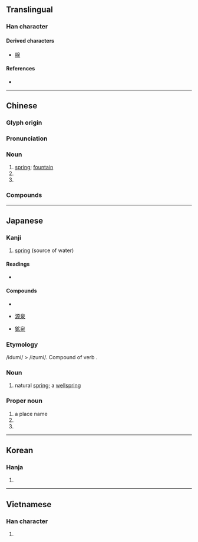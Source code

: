 {{character info/new}}
==Translingual==

===Han character===
{{Han char|rn=85|rad=水|as=05|sn=9|four=26232|canj=HAE|ids=⿱白水}}

====Derived characters====
* [[腺]]

====References====
* {{Han ref|kx=0615.120|dkj=17274|dj=1009.090|hdz=31576.100|uh=6CC9|ud=27849|bh=AC75|bd=44149}}

----

==Chinese==
{{zh-forms}}

===Glyph origin===
{{Han etym}}

===Pronunciation===
{{zh-pron
|m=quán
|c=cyun4
|h=pfs=chhièn
|mn=chôaⁿ/choân
|mn_note=chôaⁿ - vernacular; choân - literary
|mn-t=zuan5
|mc=y
|oc=y
|ma=
|cat=n,pn
}}

===Noun===
{{zh-noun}}

# [[spring]]; [[fountain]]
# {{n-g|an ancient type of coin}}
# {{zh-short|泉州}}

===Compounds===
{{zh-der|溫泉|噴泉|泉水|泉眼|泉源|源泉|黃泉|礦泉|礦泉水}}

----

==Japanese==

===Kanji===
{{ja-kanji|grade=6|rs=水05}}

# [[spring]] (source of water)

====Readings====
* {{ja-readings
|goon=[[ぜん]] (zen) {{qualifier|non-[[w:Jōyō kanji|Jōyō]] reading}}
|kanon=[[せん]] (sen)
|kun=[[いずみ]] (izumi) < [[いづみ]]}}

====Compounds====
{{top3}}
* {{ja-r|温泉|gloss=hot spring|おんせん}}
{{mid3}}
* [[源泉]]
{{mid3}}
* [[鉱泉]]
{{bottom}}

===Etymology===
/idumi/ > /izumi/. Compound of verb {{compound|出ず|tr1=izu|t1=to come out|水|tr2=mi|t2=water|lang=ja}}.

===Noun===
{{ja-noun|いずみ|hhira=いづみ}}

# natural [[spring]]; a [[wellspring]]

===Proper noun===
{{ja-pos|いずみ|proper|hhira=いづみ}}

# a place name
# {{surname|lang=ja|sort=いずみ}}
# {{given name|unisex|lang=ja|sort=いずみ}}

----

==Korean==

===Hanja===
{{ko-hanja|hangeul=천|eumhun=|rv=cheon|mr=ch'ŏn|y=chen}}

# {{defn|lang=ko|sort=水05}}

----

==Vietnamese==

===Han character===
{{vi-hantu|[[tuyền]]|rs=水05}}

# {{defn|lang=vi|sort=水05}}
